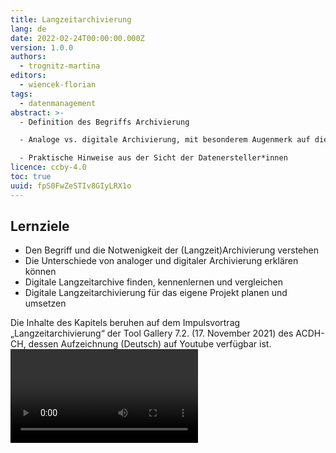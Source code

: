 ```yaml
---
title: Langzeitarchivierung
lang: de
date: 2022-02-24T00:00:00.000Z
version: 1.0.0
authors:
  - trognitz-martina
editors:
  - wiencek-florian
tags:
  - datenmanagement
abstract: >-
  - Definition des Begriffs Archivierung 

  - Analoge vs. digitale Archivierung, mit besonderem Augenmerk auf die digitale Langzeitarchivierung 

  - Praktische Hinweise aus der Sicht der Datenersteller*innen 
licence: ccby-4.0
toc: true
uuid: fpS0FwZeSTIv8GIyLRX1o
---
```

## Lernziele

- Den Begriff und die Notwenigkeit der (Langzeit)Archivierung verstehen
- Die Unterschiede von analoger und digitaler Archivierung erklären können 
- Digitale Langzeitarchive finden, kennenlernen und vergleichen 
- Digitale Langzeitarchivierung für das eigene Projekt planen und umsetzen 

<SideNote type="tip" title="Tipp: Video verfügbar">
Die Inhalte des Kapitels beruhen auf dem Impulsvortrag „Langzeitarchivierung“ der Tool Gallery 7.2. (17. November 2021) des ACDH-CH, dessen Aufzeichnung (Deutsch) auf Youtube verfügbar ist.
</SideNote>

<Video provider="youtube" id="G3MsDinXS7U" caption="Impulsvortrag zu Langzeitarchivierung von Martina Trognitz im Rahmen der ACDH-CH Tool Gallery 7.2, 17.11.2021." startTime="12" />

## A. Einleitung

Im letzten Kapitel der Reihe zu Datenmanagement geht es um das Thema digitale Langzeitarchivierung. Bei diesem Schritt zeigt sich auch, ob man im Projekt ein aktives und konsistentes Datenmanagement betrieben hat, oder nicht. Umso wichtiger ist es, die Archivierung bereits bei der Planung und Implementierung eines Projekts mit zu berücksichtigen. Bevor wir aber zu den konkreten Planungsschritten und Arbeitsabläufen in der digitalen Langzeitarchivierung kommen, fangen wir zunächst mit der Klärung der Grundbegriffe zur Archivierung an. 

## B. Definition von Archivierung 

Die Definition für das Archiv auf Wikipedia bietet bereits eine sehr gute Ausgangsbasis: 

> „Ein Archiv (lat. archivum ‚Aktenschrank‘; aus altgr. ἀρχεῖον archeíon ‚Amtsgebäude‘) ist eine Institution oder Organisationseinheit, in der Archivgut zeitlich unbegrenzt im Rahmen der Zuständigkeit des Archivs oder des jeweiligen Sammlungsschwerpunktes aufbewahrt, benutzbar gemacht und erhalten wird (Archivierung).“ [(Wikipedia, Archiv)](https://de.wikipedia.org/wiki/Archiv) 

Dies zeigt, dass die Begriffe „Archiv“ und „Archivierung“ eng zusammenhängen.  

Analoge Archive – also Archive, die physisches Material aufbewahren – enthalten dabei die zu bewahrenden Objekte sowie eventuell begleitendes Material, das diese Objekte dokumentiert. Bei analogen Archiven sind die Objekte und das archivierte Material nur lokal am physischen Ort des Archivs zugänglich. Als digitales Hilfsmittel gibt es aber Online-Findbücher – zumeist eine digitale Version der analogen Findbücher oder Karteikarten – um die Objekte im physischen Archiv zu finden. Findbücher dienen auch als ein Verzeichnis des erschlossenen archivierten Materials. Neben einem physischen Standort benötigt ein analoges Archiv auch spezifische klimatische Bedingungen in den Räumlichkeiten, um z.B. alte Manuskripte zu erhalten.

### Digitale Archivierung

Wenn man dieser Beschreibung die digitale Archivierung (auch digitale Langzeitarchivierung) gegenüberstellt, so wird deutlich, dass man es im Digitalen - vor allem bei Digitalisaten von physischen Objekten - im Grunde _nur_ mit Dokumentationsmaterial zu tun hat: entweder direkt digital erstellt oder digitalisiert. Die physischen Objekte wie ein Buch oder ein Keramikgefäß wird man im Digitalen nicht finden, sondern immer nur ihre digitalen Surrogate. Dabei gehen Informationen und Qualitäten der physischen Objekte verloren, die durch das Dokumentationsmaterial bzw. die Metadaten ergänzt und angereichert werden müssen. Der Vorteil von einem digitalen Archiv ist, dass die darin gespeicherten Daten ortsunabhängig angesehen und abgerufen werden können. Um Daten in einem digitalen Archiv zu finden, gibt es analog zu den Findbüchern durchsuchbare Online-Kataloge.  

Ein digitales Archiv hat allerdings auch eine physische Komponente, denn es benötigt redundanten Speicherplatz in der physischen Welt. Redundant bedeutet, dass die Daten idealerweise nicht nur in einem, sondern parallel in zwei oder drei Rechenzentren gespeichert werden. Daneben braucht es spezialisierte Workflows um Daten ins Archiv zu überführen und langfristig dort zu behalten. Eine Dokumentation und Spezifikation von verschiedenen Aufgaben im Bereich der digitalen Archivierung aus Sicht der Betreiber*innen eines digitalen Archivs findet sich im [OAIS Referenzmodell](http://www.oais.info/). 

<Figure src="images/oais_functional_model_-en-_wikimediacommons.svg"> 
Abbildung: „Diagramm des funktionellen Modells von OAIS.“ Quelle: Wikimedia Commons, \[CC BY-SA 3.0](https://creativecommons.org/licenses/by-sa/3.0).
</Figure>

Das primäre Ziel der digitalen Archivierung ist es, digitale Materialien zu bewahren, um diese zu lesen, zu öffnen und deren Bearbeitung zu ermöglichen. Wenn man von Langzeitarchivierung spricht, geht man von einem Zeitraum von mindestens 10 Jahren aus. Eine Festlegung auf eine bestimmte Aufbewahrungsdauer ist jedoch schwierig, da sie u.a. davon abhängig ist, wie lange die bewahrende Institution besteht und wie es um die Finanzierung des Archivs bestellt ist.  

Es gibt generell zwei unterschiedliche Ansätze zur digitalen Archivierung: 

- Die **Migration von Dateiformaten:** Hierbei werden veraltete bzw. obsolete Dateiformate in ein aktuelles Dateiformat überführt. Ein gutes Beispiel ist MS Word. Das Dateiformat von MS Word wurde mit Microsoft Word 2007 von \*.doc auf das XML-basierte Dateiformat \*.docx umgestellt. Wenn ein Archiv nun Dateien im MS-Word-Format archiviert, dann müssten alle vorhandenen Dokumente in \*.doc-Format nach \*.docx überführt, also migriert, werden. 
- Die **Emulation von Softwareumgebungen:** In diesem zweiten Ansatz belässt man Dateien in ihrem originalen Format. Stattdessen stellt das Archiv Softwarepakete bereit, welche die originale Softwareumgebung bei der Erstellung und Bearbeitung einer Datei emulieren und somit ermöglichen, die Dateien im Ausgangsformat öffnen und nutzen zu können.  

Zusätzlich zu den Daten werden weitere Informationen wie beispielsweise Metadaten gespeichert, die dann dabei helfen, das Material zu finden, zu lokalisieren und abzurufen bzw. zu öffnen. 

## C. Digitale Langzeitarchivierung

Kommen wir zum Thema der digitalen Langzeitarchivierung. Zunächst stellt sich die Frage: Warum sollte man eigentlich Daten archivieren? Dies wurde in den Grundlagen des Datenmanagements schon ausführlicher behandelt. Das Hauptziel ist es, den Lebenszyklus der Daten zu erhalten.  

<Figure src="images/datalifecycle.png">
Abbildung: "DataLifeCycle", von Martina Trognitz, lizenziert unter [CC-BY 4.0](https://creativecommons.org/licenses/by/4.0). Die Abbildung basiert auf dem IANUS-Lebenszyklus und dem Zyklus des UK Data Service.
</Figure>

Gerade die Aspekte archivieren (preserve) und teilen (share) sind wichtige Bestandteile aus diesem Lebenszyklus, für den eine Langzeitarchivierung Grundvoraussetzung ist, um nachhaltig zu funktionieren.

Ein weiterer Grund Daten zu archivieren ist, die Einhaltung der [FAIR-Data-Prinzipien](https://www.go-fair.org/fair-principles/). Diese wurden 2016 in der Zeitschrift "[Scientific Data](https://www.nature.com/articles/sdata201618)" veröffentlicht und beziehen sich sowohl auf digitale Daten als auch deren Metadaten. Das Akronym FAIR steht für “**F**indable – **A**ccessible – **I**nteroperable – **R**eusable”. Diese Prinzipien sollen den Zugang und die Nachnutzung von Daten nicht nur für Menschen erleichtern, sondern auch die Maschinenlesbarkeit der Daten spielt eine große Rolle.

Was versteckt sich nun hinter den Schlagwörtern?

- **Findable:** Daten sollen auffindbar sein. Relevant dafür sind die Metadaten sowie auch ein persistenter Identifikator (PID), mit dem man die Daten wieder finden kann.
- **Accessible:**  Die Daten sollen zugänglich sein. Dies bedeutet nicht unbedingt „frei zugänglich“, sondern – gerade im Hinblick auf maschinenlesbare Daten – über ein standardisiertes Protokoll abrufbar und zugreifbar.
- **Interoperable:** Daten sollen interoperabel sein, also mit Daten aus anderen Quellen kombiniert werden können. Dies bedingt, dass Standards für Daten und Metadaten angewendet werden, um sicherzustellen, dass Daten nicht nur in ihrer eigenen Umgebung verwendet werden, sondern auch zusammen mit anderen Daten nachgenutzt werden können.
- **Reusable:** Daten sollen zudem auch nachnutzbar sein. Dies bedingt unter anderem eine hinreichende Dokumentation der Daten, also die Beantwortung der Frage: Wie und in welchem Kontext sind die Daten zu verstehen? Zudem soll über eine Lizenzinformation geklärt werden, in welcher Form oder unter welchen Bedingungen die Daten nachgenutzt werden können. Wichtig ist es auch hier, institutions- und fachabhängige Standards einzuhalten.

Die meisten Archive sorgen dafür, dass möglichst viele FAIR-Data-Prinzipien eingehalten werden. Dies bedeutet, dass man sich im besten Falle nur noch darum kümmern muss, eine ordentliche Dokumentation bereitzustellen und die passende Lizenz auszuwählen.

<SideNote type="info" title="Mehr Informationen zu den FAIR-Prinzipien">
Mehr Informationen zu den FAIR-Prinzipien unter folgenden URLs:

- [Forschungsdaten.info, FAIRE Daten](https://www.forschungsdaten.info/themen/veroeffentlichen-und-archivieren/faire-daten/)
- [Top 10 FAIR Data & Software Things](https://librarycarpentry.org/Top-10-FAIR/)
- [A FAIRy tale](https://doi.org/10.5281/zenodo.2248200)
- [FAIR Data Austria](https://forschungsdaten.at/fda/)
- [Jones & Grootveld 2017](https://www.cessda.eu/content/download/3845/35038/file/20170707_How_FAIR_are_your_data_Jones.pdf)
</SideNote>

### Beispiele für digitale Archive

Es gibt eine Vielzahl an digitalen Archiven, die man grob in fachübergreifende bzw. auf bestimmte Disziplinen fokussierte Repositorien einteilen kann. Hier einige Beispiele:

Fachübergreifende Archive:

- [DANS in Den Haag (NL)](https://easy.dans.knaw.nl/ui/home)
- [GAMS in Graz (AT)](http://gams.uni-graz.at/context:gams)
- [ARCHE in Wien (AT)](https://arche.acdh.oeaw.ac.at/browser/)
- [SND Swedish National Data Service in Göteborg (SWE)](https://snd.gu.se/en)
- [Zenodo (CERN) in Genf (CH)](https://zenodo.org/)

Auf die Disziplin Archäologie fokussierte Archive:  

- [ads Archaeology Data Service in York (UK)](https://archaeologydataservice.ac.uk/)
- [tDAR The Digital Archaeological Record in Tempe, AZ](https://www.tdar.org/about/) & [Open Context in San Francisco, CA](https://opencontext.org/) (USA)
- [AIS CR Archaeological Information System of the Czech Republic in Brünn/Prag (CZ)](http://www.aiscr.cz/en/)

## D. Wie findet man ein digitales Archiv für seine Daten?

Ein empfehlenswerter Startpunkt ist die Suche über **[re3data.org](http://www.re3data.org)** (_Registry of Research Data Repositories_). Dort kann man Repositorien zum Beispiel nach Land, Fachdisziplin und anderen Kriterien filtern. Ähnliche Portale sind [OpenDOAR](https://v2.sherpa.ac.uk/opendoar/) und [ROAR](http://roar.eprints.org/). Auf letzteren Portalen sind aber viele Repositorien gelistet, die rein auf Publikationen spezialisiert sind. Idealerweise beginnt man daher die Suche auf re3data.org, und wenn man dort zu keinem zufriedenstellenden Ergebnis kommt, kann man über die anderen Portale weitersuchen.

### Welche Fragen sollte man sich bei der Suche nach einem geeigneten Archiv für seine Daten stellen?

**Passen die Daten in die Sammlungsstrategie des Archivs?** 

In [ARCHE](https://arche.acdh.oeaw.ac.at/) werden beispielsweise nur geisteswissenschaftliche Daten aufgenommen. Das heißt z.B. eine meteorologische Sammlung wäre dort nicht gut aufgehoben und müsste in einem anderen Archiv abgelegt werden.

**Werden alle Datentypen innerhalb der eigenen Daten vom Archiv unterstützt?** 

Gerade wenn man beispielsweise mit 3D-Modellen oder geoinformatischen Daten arbeitet, sollte man darauf achten, ob das Archiv Expertise im Umgang mit diesen Daten hat und diese unterstützt.

**Ist das Archiv vertrauenswürdig?** 

Um das zu beurteilen, gibt es verschiedene Mechanismen oder Hinweise. Zum einen kann man sich die Webpräsenz des Archivs ansehen, quasi als dessen Visitenkarte. Zum anderen kann man sich die Zertifizierungen des Archivs ansehen. Hier gibt es zum Beispiel das [CoreTrustSeal](https://www.coretrustseal.org/), die [Nestor](https://www.langzeitarchivierung.de/Webs/nestor/DE/Zertifizierung/zertifizierung_node.html)-Zertifizierung oder eine Zertifizierung nach [ISO 16363](http://www.iso16363.org/). Bei Archiven mit einem Core Trust Seal – dem am leichtesten zu erreichenden Zertifikat der drei Beispiele – ist man aber schon sehr gut aufgehoben. Üblicherweise halten sich die zertifizierten Archive an bestimmte Referenzmodelle – allen voran das [OAIS Referenzmodell](http://www.oais.info/) (siehe auch [Open Archival Information System](https://www.oclc.org/research/publications/2000/lavoie-oais.html), sowie [CCSDS, Magenta Book](https://public.ccsds.org/pubs/650x0m2.pdf).)

## E. Datensammlungen und Archivinterfaces in der Praxis

Schauen wir uns ein paar Beispielen an, wie Datensammlungen in verschiedenen Archiven aussehen und wie ihre jeweilige Präsentation aufgebaut ist. 

### E.1. DANS - French Literary Manuscripts in England, 1100-1500

URL: [https://easy.dans.knaw.nl/ui/datasets/id/easy-dataset:111039](https://easy.dans.knaw.nl/ui/datasets/id/easy-dataset:111039)

Als erstes werfen wir einen Blick in das Archiv DANS des KNAW und NWO (NL) mit dem System “Easy”.

<Figure src="images/dans_overview_2.png">
Übersichtsinformation der Datensammlung "French Literary Manuscripts in England, 1100-1500" in DANS.
</Figure>

Oben findet sich die Suchmaske, auf dem unteren Teil der Seite wird die Detailansicht einer Datensammlung angezeigt – in unserem Beispiel die “French Literary Manuscripts in England, 1100-1500". Die Detailansicht gliedert sich in drei Reiter: Übersicht (Overview), Beschreibung (Description) und die Dateien der Datensammlung (Data files). Die Übersicht gliedert sich in einen Zitierhinweis, eine allgemeine Beschreibung und die Beziehungen z.B. zu anderen Datensammlungen.

<Figure src="images/dans_description_2.png">
Beschreibung der Datensammlung "French Literary Manuscripts in England, 1100-1500" in DANS.
</Figure>

Die Beschreibung listet detaillierte Metadaten zur Datensammlung auf.  

<Figure src="images/dans_datafiles_2.png">
Dateienübersicht der Datensammlung "French Literary Manuscripts in England, 1100-1500" in DANS.
</Figure>

Der Reiter Dateien beinhaltet ein Downloadinterface für alle Dateien der Datensammlung. Hier kann man einzelne Dateien anklicken und diese entweder herunterladen oder – wenn ein Online-Viewer für das jeweilige Format eingebaut ist – sich diese auch direkt online ansehen.

**Vertiefende Fragen zu DANS**

<Quiz>
  <Quiz.Card>
    <Quiz.MultipleChoice variant="multiple">
      <Quiz.Question>
        Sie möchten im Archiv DANS nach Datenbanken suchen, die sich mit Menschenrechten beschäftigen. Gehen Sie auf die Website und finden Sie heraus, was Sie dabei beachten sollten.
      </Quiz.Question>

      <Quiz.MultipleChoice.Option>
        Da DANS eine niederländische Datenbank ist, kann ich den Begriff nur auf Niederländisch eingeben.
      </Quiz.MultipleChoice.Option>

      <Quiz.MultipleChoice.Option>
        Ich benutze die englische Übersetzung "human rights" und muss nichts weiter beachten.
      </Quiz.MultipleChoice.Option>

      <Quiz.MultipleChoice.Option isCorrect>
        Ich benuzte die englische Übersetzung "human rights". Da diese aus zwei Wörtern besteht, benutze ich doppelte Anführungszeichen in der Suchanfrage.
      </Quiz.MultipleChoice.Option>

      <Quiz.Message type="correct">
        Sehr gut - das ist richtig! DANS akzeptiert nur englische und niederländische Begriffe und Wortkombinationen sollten in Anführungszeichen gesetzt werden.
      </Quiz.Message>

      <Quiz.Message type="incorrect">
        Falsch - In der Hilfeseite finden Sie Tipps zur Suche.
      </Quiz.Message>
    </Quiz.MultipleChoice>
  </Quiz.Card>

  <Quiz.Card>
    <Quiz.MultipleChoice variant="multiple">
      <Quiz.Question>
        Mit welcher Lizenz ist die Datenbank "Human Rights Uses Consensus", die man im Archiv DANS finden kann, versehen?
      </Quiz.Question>

      <Quiz.MultipleChoice.Option>
        CC-BY
      </Quiz.MultipleChoice.Option>

      <Quiz.MultipleChoice.Option isCorrect>
        CC-BY-SA
      </Quiz.MultipleChoice.Option>

      <Quiz.MultipleChoice.Option>
        CC-BY-NC
      </Quiz.MultipleChoice.Option>

      <Quiz.Message type="correct">
        Sehr gut, das ist richtig!
      </Quiz.Message>

      <Quiz.Message type="incorrect">
        Das ist nicht korrekt - die Lizenzangabe finden Sie unter "Description".
      </Quiz.Message>
    </Quiz.MultipleChoice>
  </Quiz.Card>
</Quiz>


### E.2. GAMS – CoReMa (Cooking Recipes of the Middle Ages)

URL: [https://gams.uni-graz.at/context:corema](https://gams.uni-graz.at/context:corema)  

<Figure src="images/gams_corema_startseite.png">
Startseite des Projekts "CoReMA" in GAMS.
</Figure>

Das zweite Beispiel kommt von GAMS in Graz. Das Repositorium verfolgt einen projektbasierten Ansatz mit individuell gestalteten Oberflächen. Hier zu sehen ist das Projekt “Cooking Recipes of the Middle Ages”, in dem die verschiedenen Rezepte zu sehen und aufzurufen sind. Über ein Menü kann man innerhalb des Projekts navigieren und weitere Informationen dazu finden. Eine Übersicht über die Anzahl der vorhandenen Rezepte oder alle Daten ist hier nicht sofort ersichtlich. 

<Figure src="images/gams_corema_rezept.png">
Detailansicht eines Rezepts im Projekt "CoReMA" in GAMS.
</Figure>

**Vertiefende Fragen zu GAMS**

<Quiz>
  <Quiz.Card>
    <Quiz.MultipleChoice variant="multiple">
      <Quiz.Question>
        Sie möchten gerne die Datensammlung "CoReMa" aus GAMS zitieren. Wo finden Sie die notwendigen bibliographischen Angaben auf der Website?
      </Quiz.Question>

      <Quiz.MultipleChoice.Option isCorrect>
        In der Fußzeile mit dem Link "Imprint" kann ich eine Informationsseite öffnen und hier den Zitierhinweis für die Datenbanksammlung finden.
      </Quiz.MultipleChoice.Option>

      <Quiz.MultipleChoice.Option>
        Im Reiter "To-Dos" finde ich die notwendigen Hinweise.
      </Quiz.MultipleChoice.Option>

      <Quiz.MultipleChoice.Option>
        Im Reiter "Project" finden sich neben Informationen zum Projekt und dessen Gestaltung auch der Zitierhinweis für die gesammte Sammlung.
      </Quiz.MultipleChoice.Option>

      <Quiz.Message type="correct">
        Richtig! Unter "Imprint" finden Sie den Zitierhinweis für die gesamte Datenbanksammlung "CoReMa".
      </Quiz.Message>

      <Quiz.Message type="incorrect">
        Leider nicht richtig. To-Dos ist eine Aufgabenliste; "Projects" bietet zwar ebenfalls eine Option "How to cite", allerdings bezieht sich dies auf den Artikel mit den Projektinformationen (About the project).
      </Quiz.Message>
    </Quiz.MultipleChoice>
  </Quiz.Card>

  <Quiz.Card>
    <Quiz.MultipleChoice variant="multiple">
      <Quiz.Question>
        Dürfen Sie die mittelalterlichen Rezepte aus "CoReMa" weiterverwenden und z.B. auf Ihrer eigenen Projektseite veröffentlichen? (Mehrfachantwort)
      </Quiz.Question>

      <Quiz.MultipleChoice.Option>
        Sowohl die Texte als auch alle in GAMS vorliegenden Faksimilies dürfen uneingeschränkt und sofort weiterverwendet werden.
      </Quiz.MultipleChoice.Option>

      <Quiz.MultipleChoice.Option isCorrect>
        Bei den Bildern ist vorab zu prüfen, welche Lizenz die Besitzer\*innen der Originalobjekte dafür vorgesehen und vergeben haben.
      </Quiz.MultipleChoice.Option>

      <Quiz.MultipleChoice.Option isCorrect>
        Ich darf die Texte veröffentlichen, da sie mit einer entsprechenden Lizenz versehen sind.
      </Quiz.MultipleChoice.Option>

      <Quiz.Message type="correct">
        Sehr gut! Die Texte haben eine CC-BY 4.0 Lizenz, während bei den Bildern die Lizenzen vorab zu überprüfen sind.
      </Quiz.Message>

      <Quiz.Message type="incorrect">
        Leider falsch. Schauen Sie nochmal unter "Imprint" nach, welche Lizenzen vergeben wurden.
      </Quiz.Message>
    </Quiz.MultipleChoice>
  </Quiz.Card>
</Quiz>


### E.3. ARCHE – travel!digital Collection

URL: [https://arche.acdh.oeaw.ac.at/browser/oeaw_detail/19641](https://arche.acdh.oeaw.ac.at/browser/oeaw_detail/19641)  

Unser hauseigenes Archiv am ACDH-CH ist [ARCHE](https://arche.acdh.oeaw.ac.at/). Hier dargestellt, ist das Beispiel der travel!digital Collection.

<Figure src="images/arche_traveldigital_overview.png">
Überblick über die Sammlung "travel!digital" in ARCHE in der Basisansicht (Basic-View).
</Figure>

Als Einstieg in die Sammlung bekommt man eine Liste an Metadaten, die sich mithilfe der Expertenansicht (Expert-View) erweitern lässt. 

<Figure src="images/arche_traveldigital_expertview.png">
Überblick über die Sammlung "travel!digital" in ARCHE in der Expertenansicht (Expert-View).
</Figure>

<Figure src="images/arche_disseminationservices.png">
"Dissemination Services" der Sammlung "travel!digital" in ARCHE.
</Figure>

Mithilfe der “Dissemination Services” hat man die Möglichkeit, die Daten der Sammlung herunterzuladen, ihre Metadaten und auch die einzelnen Dateien in verschiedenen Formaten anzuzeigen und mit ihnen zu arbeiten.  

<Figure src="images/arche_traveldigital_summary_v2.png">
Zusammenfassung, Zitationshinweis und "Child-Resources" als Teil des Überblicks über die Sammlung "travel!digital" in ARCHE.
</Figure>

Es gibt einen Zitierhinweis, und unter “Child Resources” wird aufgelistet, welche Dateien Bestandteil der Sammlung sind. Die Elemente in “Child Resources” können entweder als Liste oder mittels “Tree-View” als aufklappbarer Dateibaum betrachtet werden.  

<Figure src="images/arche_traveldigital_childresources_treeview.png">
"Child Resources" der Sammlung "travel!digital" in ARCHE als Baumansicht.
</Figure>

<Figure src="images/arche_traveldigital_metadatendatei.png"> 
Überblick über die Metadaten einer Datei aus der Sammlung "travel!digital" in ARCHE in der Basisansicht.
</Figure>

Wenn man dann auf eine Datei klickt, wird man – anders als in DANS – nicht gleich zum Download weitergeleitet, sondern bekommt zunächst eine Ansicht der Metadaten der ausgewählten Datei. Der Download ist von dieser Überblicksseite über den Download-Button als einer von vielen “Dissemination Services” möglich.

**Vertiefende Fragen zu ARCHE des ACDH-CH**

<Quiz>
  <Quiz.Card>
    <Quiz.MultipleChoice variant="multiple">
      <Quiz.Question>
        Öffnen Sie die Website von ARCHE ([https://arche.acdh.oeaw.ac.at](https://arche.acdh.oeaw.ac.at)). Welche Linzenzmodelle werden bei ARCHE für eingereichte Daten bevorzugt?
      </Quiz.Question>

      <Quiz.MultipleChoice.Option>
        Um die gespeicherten Daten jederzeit allen zugänglich zu machen, können diese nur mit einer CC0-Lizenz hinterlegt werden.
      </Quiz.MultipleChoice.Option>

      <Quiz.MultipleChoice.Option isCorrect>
        Im Sinne von FAIR Data und Open Access empfiehlt ARCHE die Nutzung von CC-BY oder CC-BY-SA.
      </Quiz.MultipleChoice.Option>

      <Quiz.MultipleChoice.Option>
        Da Forschungsdaten eine oder mehrere Urheber\*innen haben und nicht verändert werden sollten, können diese nur mit der Lizenz CC-BY-NC-SA im Archiv hinterlegt werden.
      </Quiz.MultipleChoice.Option>

      <Quiz.Message type="correct">
        Sehr gut! Das ist richtig.
      </Quiz.Message>

      <Quiz.Message type="incorrect">
        Das stimmt nicht - schauen Sie noch einmal in den FAQs unter „Archivierung“ nach.
      </Quiz.Message>
    </Quiz.MultipleChoice>
  </Quiz.Card>

  <Quiz.Card>
    <Quiz.MultipleChoice variant="multiple">
      <Quiz.Question>
        Was ist laut den FAQs auf der ARCHE-Website die PID, die für digitale Objekte in ARCHE vergeben wird?
      </Quiz.Question>

      <Quiz.MultipleChoice.Option isCorrect>
        PID steht für Persistent Identifier und ist eine eindeutige Zeichenfolge, die einem digitalen Objekt dauerhaft zugewiesen wird.
      </Quiz.MultipleChoice.Option>

      <Quiz.MultipleChoice.Option>
        PID steht für Personal Identification Number, die jede\*r Autor\*in in ARCHE bei der ersten Registrierung zugewiesen bekommt.
      </Quiz.MultipleChoice.Option>

      <Quiz.MultipleChoice.Option>
        PID steht für Process ID. Aus ihr kann man das Erstellungs- und Archivierungsdatum einer digitalen Datei ablesen.
      </Quiz.MultipleChoice.Option>

      <Quiz.Message type="correct">
        Sehr gut! Das ist richtig.
      </Quiz.Message>

      <Quiz.Message type="incorrect">
        Leider falsch. Sehen Sie auf der ARCHE Website unter FAQs nach.
      </Quiz.Message>
    </Quiz.MultipleChoice>
  </Quiz.Card>
</Quiz>


### E.4. SND – Climate history database for Sweden 1500-1870

URL: [https://snd.gu.se/en/catalogue/study/snd1216/1/1#dataset](https://snd.gu.se/en/catalogue/study/snd1216/1/1#dataset)  

<Figure src="images/snd_klimahistoriskdatabas_dokumentation-und-daten_2_en.png">
Die Datensammlung "Climate history database for Sweden 1500-1870" des SND in der Ansicht "Data and documentation".
</Figure>

Das Beispiel des Swedish National Dataservice (SND) beinhaltet eine Datenbank mit aus historischen Dokumenten extrahierten Klimadaten. Es gibt die Reiter Beschreibung (Description) sowie Daten und ihre Dokumentation (Data and documentation). Letzterer wird zuerst angezeigt und beinhaltet einen Zitierhinweis mit der Option, sich das Zitat in bestimmten Zitierstilen oder Formaten (z.B. Harvard, BibTex oder RIS) herunterzuladen. Zudem finden sich weitere Eckdaten wie Information zu Personen, die an der Erstellung der Datensammlung beteiligt waren oder der Lizenzhinweis.

<Figure src="images/snd_klimahistoriskdatabas_beschreibung_en.png">
Beschreibung der Datenquelle von "Climate history database for Sweden 1500-1870" des SND.
</Figure>

Im Reiter “Description” findet sich die Beschreibung der Ressourcen inklusive Metadaten zum Projekt wie etwa die genaue Zeitspanne, die mit den Daten abgedeckt wird, die Projektförderung, die beteiligten Wissenschaftler*innen sowie Publikationen, die mit der Ressource zusammenhängen.

**Vertiefende Fragen zum Swedish National Dataservice**

<Quiz>
  <Quiz.Card>
    <Quiz.MultipleChoice variant="multiple">
      <Quiz.Question>
        Das SND nutzt unterschiedliche Symbole, um die Zugänglichkeit der enthaltenen Datenbanken zu kennzeichnen. Finden Sie mit Hilfe der Website heraus, welches Symbol anzeigt, dass Daten frei zugänglich sind?
      </Quiz.Question>

      <Quiz.MultipleChoice.Option>
        Das Logo des SND in der Form von zwei Ringen mit einem Pfeil.
      </Quiz.MultipleChoice.Option>

      <Quiz.MultipleChoice.Option>
        Der nach oben gerichtete Pfeil.
      </Quiz.MultipleChoice.Option>

      <Quiz.MultipleChoice.Option isCorrect>
        Das offene Schloss.
      </Quiz.MultipleChoice.Option>

      <Quiz.Message type="correct">
        Sehr gut!
      </Quiz.Message>

      <Quiz.Message type="incorrect">
        Leider nein. Die Erkärung der Symbole finden Sie unter "Accessibility levels".
      </Quiz.Message>
    </Quiz.MultipleChoice>
  </Quiz.Card>

  <Quiz.Card>
    <Quiz.MultipleChoice variant="multiple">
      <Quiz.Question>
        Schauen Sie sich noch einmal die Archive und Suchfunktionen genau an. Welches der zuvor vorgestellten Archive bietet genauso wie die SND die Möglichkeit an, CLARIN Virtual Collection Registry zu nutzen?
      </Quiz.Question>

      <Quiz.MultipleChoice.Option isCorrect>
        ARCHE
      </Quiz.MultipleChoice.Option>

      <Quiz.MultipleChoice.Option>
        DANS
      </Quiz.MultipleChoice.Option>

      <Quiz.MultipleChoice.Option>
        GAMS
      </Quiz.MultipleChoice.Option>

      <Quiz.Message type="correct">
        Richtig!
      </Quiz.Message>

      <Quiz.Message type="incorrect">
        Leider falsch! Schauen Sie sich die Archive noch einmal an.
      </Quiz.Message>
    </Quiz.MultipleChoice>
  </Quiz.Card>
</Quiz>


### E.5. Zenodo - Official GO FAIR Foundation icons for the Three-Point FAIRification Framework

URL: [https://zenodo.org/record/4678333#.Yfp1YurMKPo](https://zenodo.org/record/4678333#.Yfp1YurMKPo)  

<Figure src="images/zenodo_recordoverview.png">
Übersicht über die Sammlung "Official GO FAIR Foundation Icons for the Three-Point FAIRification Framework" auf Zenodo.
</Figure>

Auch auf Zenodo werden Name, Titel, die Bestandteile der Datensammlung sowie Metadaten angezeigt. Letztere sind bei Zenodo allerdings nicht ganz so umfangreich wie bei den bisherigen Beispielen.  

Die fünf angeführten Beispiele machen deutlich, dass es einige grundlegenden Elemente gibt, die sich innerhalb aller Repositorien wiederfinden:  

- Eine Sammlung von Dateien (Datensammlung) 
- Metadaten für die Datensammlung und teilweise für einzelne Dateien 
- Ein Link, meist in Form eines persistenten Identifikators wie DOI oder Handle 
- Hinweise und Funktionalitäten für die Nutzung der Dateien 

  - Ein Zitierhinweis 
  - Eine Lizenz 
  - Eine Download-Funktion

**Vertiefende Fragen zum Archiv Zenodo**

<Quiz>
  <Quiz.Card>
    <Quiz.MultipleChoice variant="multiple">
      <Quiz.Question>
        Sie haben sich nun schon unterschiedliche Archive und deren Websites angesehen. Was unterscheidet Zenodo von den anderen, in diesem Kapitel vorgestellten, Beispielen von Datensammlungen? (Mehrfachantwort)
      </Quiz.Question>

      <Quiz.MultipleChoice.Option>
        Zenodo akzeptiert nur offene Daten.
      </Quiz.MultipleChoice.Option>

      <Quiz.MultipleChoice.Option isCorrect>
        Zenodo akzeptiert Forschungsdaten aus allen Disziplinen.
      </Quiz.MultipleChoice.Option>

      <Quiz.MultipleChoice.Option isCorrect>
        Für einen Upload von Daten benötigt man einen GitHub-Account.
      </Quiz.MultipleChoice.Option>

      <Quiz.MultipleChoice.Option>
        Zenodo wird von keiner Forschungseinrichtung betrieben.
      </Quiz.MultipleChoice.Option>

      <Quiz.Message type="correct">
        Das ist richtig!
      </Quiz.Message>

      <Quiz.Message type="incorrect">
        Das stimmt nicht ganz. Überprüfen Sie Ihre Angaben noch einmal auf der Website von Zenodo.
      </Quiz.Message>
    </Quiz.MultipleChoice>
  </Quiz.Card>
</Quiz>


## F. Praxishinweise für Langzeitarchivierung 

Diese grundlegenden Gemeinsamkeiten der Repositorien bilden eine gute Basis für einige Praxishinweise. Aus den im vorherigen Abschnitt präsentierten sichtbaren Elementen lassen sich aus Sicht des Archivs folgende zentrale Komponenten der Langzeitarchivierung einer Datensammlung auflisten: 

<SideNote type="note" title="Zentrale Komponenten der Langzeitarchivierung einer Datensammlung">
- Eine Datensammlung enthält zumeist eine **Reihe an Dateien**, die in **bestimmten Formaten** vorliegen. 
- Die Dateien werden mit **Metadaten** näher beschrieben – je nach Archiv mit verschiedenen Attributen und zumeist ist eine Lizenzangabe enthalten. 
- Es gibt eine **[persistente URI](https://ianus-fdz.de/sites/default/files/ianusredfiles/pdf/PID-TestbedErgebnisse.pdf)** – z.B. in Form eines DOI, Handle, URI, ARK o.ä.  

Zwei weitere, meist nicht sehr sichtbare, jedoch wichtige Komponenten aus Sicht des Archivs sind folgende: 

- Im Hintergrund besteht meist eine **redundante Datenspeicherung**. 
- Es gibt in den meisten Fällen einen definierten **Workflow zur Vorbereitung der Daten**, welcher der Einspeisung ins Archiv vorausgeht.
</SideNote>

Für die **Datengeber*innen** resultieren daraus folgende Aufgaben: 

- Die Beschäftigung mit **Formatvorgaben der Ziel-Archive**. [DANS](https://dans.mijnonlinedevelopment.nl/en/file-formats/), [GAMS](http://gams.uni-graz.at/archive/objects/context:gams/methods/sdef:Context/get?mode=about&locale=de), [ARCHE](https://arche.acdh.oeaw.ac.at/browser/formats-filenames-and-metadata) (vgl. [IANUS](https://www.ianus-fdz.de/it-empfehlungen/dateiformate)), oder [SND](https://snd.gu.se/en/manage-data/organise/file-format) haben Vorgaben zu Dateiformaten. Zenodo hat keine spezifischen Vorgaben zu Dateiformaten. Allerdings garantiert Zenodo im Gegensatz zu den genannten Archiven auch nicht, dass die Dateien immer zu öffnen sind, sondern lediglich, dass die Dateien, so wie sie abgelegt sind, nicht kaputt gehen, also eine sog. _data degradation_ oder _bit rot_ vermieden wird.  
- Die Archive haben unterschiedliche **Metadatenschemata** (dazu mehr in Kapitel Metadaten) in Verwendung. Beispiele sind [Dublin Core](https://www.dublincore.org/), [DataCite](https://schema.datacite.org/), [ARCHE](https://arche.acdh.oeaw.ac.at/browser/formats-filenames-and-metadata#metadata), etc.  
- Zudem ist eine **Lizenz** für die Daten auszuwählen. Gut geeignet sind meist [Creative Commons](https://creativecommons.org/)-Lizenzen. Der [Licence Selector](https://ufal.github.io/public-license-selector/) ist ein sehr empfehlenswertes Tool, das Unterstützung bei der Entscheidung für eine bestimmte Lizenz bieten kann. 
- Die oben genannten Aufgaben kann man als Datengeber*in bereits im **Datenmanagementplan** vorsehen, um so die Vorbereitung der Daten zur Langzeitarchivierung bereits von Projektbeginn an zu berücksichtigen und die nötigen Arbeitsschritte einzuplanen (siehe nächster Abschnitt). 

Um eine persistente URI und den redundanten Speicher kümmert sich das Archiv. 

## G. Planung der Langzeitarchivierung im Datenmanagementplan 

Um die Archivierung schon vor oder bei Projektstart im **Datenmanagementplan** einzuplanen, sollte man folgende Überlegungen anstellen: 

<Figure src="images/arche_depositionprocess-crop.png">
Abbildung: "ARCHE - Deposition Process", [CC-BY-4.0](https://creativecommons.org/licenses/by/4.0).
</Figure>

- **Welches Archiv** möchte man zur Archivierung seiner Daten verwenden?

  - Welche Vorgaben macht das Zielarchiv? 
  - Welche Vorlaufzeiten sind einzuplanen und welche Kosten fallen an? 
  - Es empfiehlt sich, frühzeitig Kontakt mit dem Zielarchiv im Hinblick auf eine beabsichtigte Archivierung und deren Planung aufzunehmen. 
- Bereits im Laufe des Projekts – z.B. am Ende eines Arbeitspakets – sollte man die **Daten auswählen, die aus dem entsprechenden Arbeitsschritt archiviert werden sollen**. Am Ende des Projekts erfolgt dann noch einmal ein Review und eine Zusammenstellung aller zu archivierenden Daten. 
- Anhand der Informationen des Archivs zur Datenvorbereitung kann man planen, wie die Daten vorbereitet werden müssen. 

  - Welche **Dateiformate** müssen am Ende vorliegen? 
  - Welche **Metadaten** muss ich am Ende bereitstellen? 
- Bereits am Anfang des Projekts sollte man sich über die anzuwendende **Lizenz** Gedanken machen. 

  - ARCHE und auch [DARIAH Open](https://dariahopen.hypotheses.org/495) empfehlen die [CC BY 4.0](https://creativecommons.org/licenses/by/4.0/) Lizenz. Diese kommt den Praktiken einer klassischen wissenschaftlichen Arbeit mit Zitation und Nachnutzung von Information sowie Daten am Nächsten. 
- Zudem muss man sich überlegen, **wann** man die **Daten ans Archiv übergeben** möchte. 

Wenn man diese Überlegungen von Anfang an mit ins Datenmanagement einbezieht, minimiert das den Arbeitsaufwand am Ende des Projekts. 

### Auswahlkriterien für die zu archivierenden Daten

Um Daten für die Archivierung auszuwählen, gibt es eine Reihe von sinnvollen **Auswahlkriterien**. 

- Relevanz wie z. B. der wissenschaftliche oder historische Wert der Daten. 
- Sind die Daten einzigartig oder leicht replizierbar? 

  - Wenn die Daten bereits an anderer Stelle archiviert sind, müssen sie nicht ein zweites Mal archiviert werden. 
  - Wenn Daten leicht replizierbar sind, ist eine Archivierung ggf. nicht unbedingt notwendig. Jedoch sollten die Schritte zur Replikation dokumentiert und ggf. archiviert werden. 
- Wie ist das Disseminationspotential der Daten? 

  - Kann ich die Daten gut teilen? 
  - Sind die Daten gut nachnutzbar? 
- Gibt es rechtliche Vorgaben, die eine Archivierung verhindern oder einschränken? 
- Die Qualität der Daten ist relevant für die Archivierung.  

  - Verwackelte Fotos muss man nicht unbedingt archivieren, es sei denn, es ist z.B. das einzige verbleibende Foto eines wichtigen historischen Objekts, das zerstört wurde. 
- Wie hoch sind die Kosten für die Datenerstellung? 

  - In der Herstellung sehr zeit- oder kostenintensive Daten sollten eher archiviert werden. 
  - Liegt eine ausreichende Dokumentation vor, die insbesondere eine Nachnutzung der Daten ermöglicht?

**Quizfragen zum Abschnitt „Praxishinweise für Langzeitarchvierung“**

<Quiz>
  <Quiz.Card>
    <Quiz.MultipleChoice variant="multiple">
      <Quiz.Question>
        Um welche der folgenden Aspekte können Sie sich schon während des Projekts kümmern, um eine effiziente Übergabe Ihrer Forschungsdaten an ein Archiv zu gewährleisten? (Mehrfachantwort)
      </Quiz.Question>

      <Quiz.MultipleChoice.Option isCorrect>
        Ich kann mich vorab informieren, welche Dateiformate vom gewünschten Archiv präferiert werden und Daten in dieser Form abspeichern.
      </Quiz.MultipleChoice.Option>

      <Quiz.MultipleChoice.Option isCorrect>
        Ich kann eine geeignete Lizenz für meine Daten auswählen.
      </Quiz.MultipleChoice.Option>

      <Quiz.MultipleChoice.Option>
        Ich kann vorab eine URI für meine Daten beantragen und an das Archiv übermitteln.
      </Quiz.MultipleChoice.Option>

      <Quiz.Message type="correct">
        Das ist richtig!
      </Quiz.Message>

      <Quiz.Message type="incorrect">
        Das stimmt nicht. Die persistente URI wird immer vom Archiv bei der Einreichung erstellt.
      </Quiz.Message>
    </Quiz.MultipleChoice>
  </Quiz.Card>

  <Quiz.Card>
    <Quiz.MultipleChoice variant="multiple">
      <Quiz.Question>
        Bei welcher Art von Forschungsdaten ist eine Archivierung zu empfehlen?
      </Quiz.Question>

      <Quiz.MultipleChoice.Option isCorrect>
        Die vorliegenden Forschungsdaten sind in keinem anderem Archiv zugänglich und haben einen historischen Wert.
      </Quiz.MultipleChoice.Option>

      <Quiz.MultipleChoice.Option>
        Eine Nachnutzung der Daten ist aufgrund von rechtlichen Vorgaben nur schwer möglich.
      </Quiz.MultipleChoice.Option>

      <Quiz.MultipleChoice.Option isCorrect>
        Die Forschungsdaten wurden von einem großen Team über einen längeren Zeitraum erhoben und waren daher in der Erstellung sehr kostenintensiv.
      </Quiz.MultipleChoice.Option>

      <Quiz.MultipleChoice.Option>
        Die Forschungsdaten wurden bereits in zwei anderen Archiven abgesichert, damit sie nicht verloren gehen.
      </Quiz.MultipleChoice.Option>

      <Quiz.Message type="correct">
        Richtig! Historisch wertvolle und in der Erstellung kostenintensive Daten sollten archiviert werden.
      </Quiz.Message>

      <Quiz.Message type="incorrect">
        Das stimmt nicht ganz. Schauen Sie sich die Kriterien noch einmal an und überlegen Sie, welche zwei Bedingungen für eine Archivierung sprechen.
      </Quiz.Message>
    </Quiz.MultipleChoice>
  </Quiz.Card>
</Quiz>